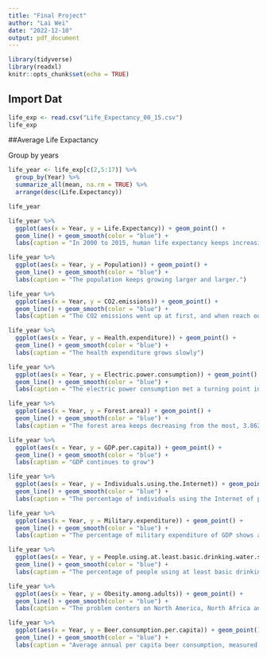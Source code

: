 ---
title: "Final Project"
author: "Lai Wei"
date: "2022-12-10"
output: pdf_document
---

```{r setup, include=FALSE}
library(tidyverse)
library(readxl)
knitr::opts_chunk$set(echo = TRUE)
```

## Import Dat

```{r cars}
life_exp <- read.csv("Life_Expectancy_00_15.csv")
life_exp
```
##Average Life Expactancy

Group by years
```{r}
life_year <- life_exp[c(2,5:17)] %>% 
  group_by(Year) %>% 
  summarize_all(mean, na.rm = TRUE) %>% 
  arrange(desc(Life.Expectancy))

life_year
```

```{r pressure, echo=FALSE}
life_year %>% 
  ggplot(aes(x = Year, y = Life.Expectancy)) + geom_point() +
  geom_line() + geom_smooth(color = "blue") + 
  labs(caption = "In 2000 to 2015, human life expectancy keeps increasing.")
```

```{r}
life_year %>% 
  ggplot(aes(x = Year, y = Population)) + geom_point() +
  geom_line() + geom_smooth(color = "blue") + 
  labs(caption = "The population keeps growing larger and larger.")
```
```{r}
life_year %>% 
  ggplot(aes(x = Year, y = CO2.emissions)) + geom_point() +
  geom_line() + geom_smooth(color = "blue") + 
  labs(caption = "The CO2 emissions went up at first, and when reach out around 2008, it started going down.")
```
```{r}
life_year %>% 
  ggplot(aes(x = Year, y = Health.expenditure)) + geom_point() +
  geom_line() + geom_smooth(color = "blue") + 
  labs(caption = "The health expenditure grows slowly")
```

```{r}
life_year %>% 
  ggplot(aes(x = Year, y = Electric.power.consumption)) + geom_point() +
  geom_line() + geom_smooth(color = "blue") + 
  labs(caption = "The electric power consumption met a turning point in growth in 2009, and it almost mentain a stable level at 5.2 kWh/captita.")
```

```{r}
life_year %>% 
  ggplot(aes(x = Year, y = Forest.area)) + geom_point() +
  geom_line() + geom_smooth(color = "blue") + 
  labs(caption = "The forest area keeps decreasing from the most, 3.862% of land area in 2000, to 30.233% of land area in 2015.")
```
```{r}
life_year %>% 
  ggplot(aes(x = Year, y = GDP.per.capita)) + geom_point() +
  geom_line() + geom_smooth(color = "blue") + 
  labs(caption = "GDP continues to grow")
```
```{r}
life_year %>% 
  ggplot(aes(x = Year, y = Individuals.using.the.Internet)) + geom_point() +
  geom_line() + geom_smooth(color = "blue") + 
  labs(caption = "The percentage of individuals using the Internet of population got developed largely")
```
```{r}
life_year %>% 
  ggplot(aes(x = Year, y = Military.expenditure)) + geom_point() +
  geom_line() + geom_smooth(color = "blue") + 
  labs(caption = "The percentage of military expenditure of GDP shows a curve around 2005 to 2012.")
```
```{r}
life_year %>% 
  ggplot(aes(x = Year, y = People.using.at.least.basic.drinking.water.services)) + geom_point() +
  geom_line() + geom_smooth(color = "blue") + 
  labs(caption = "The percentage of people using at least basic drinking water services of population continues to grow.")
```

```{r}
life_year %>% 
  ggplot(aes(x = Year, y = Obesity.among.adults)) + geom_point() +
  geom_line() + geom_smooth(color = "blue") + 
  labs(caption = "The problem centers on North America, North Africa and Oceania")
```
```{r}
life_year %>% 
  ggplot(aes(x = Year, y = Beer.consumption.per.capita)) + geom_point() +
  geom_line() + geom_smooth(color = "blue") + 
  labs(caption = "Average annual per capita beer consumption, measured in liters of pure alcohol.")
```
